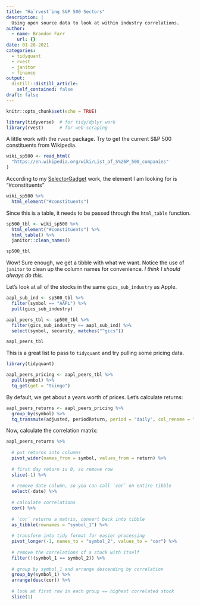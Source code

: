 ```yaml
---
title: "Ha`rvest`ing S&P 500 Sectors"
description: |
  Using open source data to look at within industry correlations.
author:
  - name: Brandon Farr
    url: {}
date: 01-28-2021
categories:
  - tidyquant
  - rvest
  - janitor
  - finance
output:
  distill::distill_article:
    self_contained: false
draft: false
---
```



```r
knitr::opts_chunk$set(echo = TRUE)
```

```r

library(tidyverse)  # for tidy/dplyr work
library(rvest)      # for web-scraping

```

A little work with the `rvest` package. Try to get the current S&P 500
constituents from Wikipedia.

```r

wiki_sp500 <- read_html(
  "https://en.wikipedia.org/wiki/List_of_S%26P_500_companies"
)

```

According to my [SelectorGadget](https://rvest.tidyverse.org/articles/articles/selectorgadget.html)
work, the element I am looking for is "#constituents"

```r

wiki_sp500 %>%
  html_element("#constituents")

```

Since this is a table, it needs to be passed through the `html_table`
function.

```r

sp500_tbl <- wiki_sp500 %>%
  html_element("#constituents") %>%
  html_table() %>%
  janitor::clean_names()

sp500_tbl

```

Wow! Sure enough, we get a tibble with what we want. Notice the use of
`janitor` to clean up the column names for convenience. *I think I should
always do this.*

Let's look at all of the stocks in the same `gics_sub_industry` as Apple.

```r

aapl_sub_ind <- sp500_tbl %>%
  filter(symbol == "AAPL") %>%
  pull(gics_sub_industry)

aapl_peers_tbl <- sp500_tbl %>%
  filter(gics_sub_industry == aapl_sub_ind) %>%
  select(symbol, security, matches("^gics"))

aapl_peers_tbl

```

This is a great list to pass to `tidyquant` and try pulling some pricing data.

```r

library(tidyquant)

aapl_peers_pricing <- aapl_peers_tbl %>%
  pull(symbol) %>%
  tq_get(get = "tiingo")

```

By default, we get about a years worth of prices. Let's calculate returns:

```r

aapl_peers_returns <- aapl_peers_pricing %>%
  group_by(symbol) %>%
  tq_transmute(adjusted, periodReturn, period = "daily", col_rename = "return")

```

Now, calculate the correlation matrix:

```r

aapl_peers_returns %>%
  
  # put returns into columns
  pivot_wider(names_from = symbol, values_from = return) %>%
  
  # first day return is 0, so remove row
  slice(-1) %>%
  
  # remove date column, so you can call `cor` on entire tibble
  select(-date) %>%
  
  # calculate correlations
  cor() %>%
  
  # `cor` returns a matrix, convert back into tibble
  as_tibble(rownames = "symbol_1") %>%
  
  # transform into tidy format for easier processing
  pivot_longer(-1, names_to = "symbol_2", values_to = "cor") %>%
  
  # remove the correlations of a stock with itself
  filter(!(symbol_1 == symbol_2)) %>%
  
  # group by symbol_1 and arrange descending by correlation
  group_by(symbol_1) %>%
  arrange(desc(cor)) %>%
  
  # look at first row in each group == highest correlated stock
  slice(1)

```


